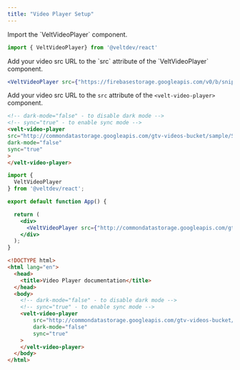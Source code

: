 ```yaml
---
title: "Video Player Setup"
---
```




<Tabs>

<Tab title="React / Next.js">

<Steps>

<Step title="Import VeltVideoPlayer component">
Import the `VeltVideoPlayer` component.

```jsx
import { VeltVideoPlayer} from '@veltdev/react'
```
</Step>

<Step title="Add src to VeltVideoPlayer">
Add your video src URL to the `src` attribute of the `VeltVideoPlayer` component.

```jsx
<VeltVideoPlayer src={"https://firebasestorage.googleapis.com/v0/b/snippyly.appspot.com/o/external%2Fvelt.mp4?alt=media&token=d8af2697-c797-4610-b886-ca510b231097"} />
```

</Step>

</Steps>






</Tab>


<Tab title="HTML">

Add your video src URL to the `src` attribute of the `<velt-video-player>` component.


```html
<!-- dark-mode="false" - to disable dark mode -->
<!-- sync="true" - to enable sync mode -->
<velt-video-player 
src="http://commondatastorage.googleapis.com/gtv-videos-bucket/sample/Sintel.mp4"
dark-mode="false"
sync="true"
>
</velt-video-player>

```

</Tab>

</Tabs>

<RequestExample>


```jsx React / Next.js
import {
  VeltVideoPlayer
} from '@veltdev/react';

export default function App() {

  return (
    <div>
      <VeltVideoPlayer src={"http://commondatastorage.googleapis.com/gtv-videos-bucket/sample/Sintel.mp4"} />
    </div>
  );
}
```

```html HTML
<!DOCTYPE html>
<html lang="en">
  <head>
    <title>Video Player documentation</title>
  </head>
  <body>
    <!-- dark-mode="false" - to disable dark mode -->
    <!-- sync="true" - to enable sync mode -->
    <velt-video-player 
        src="http://commondatastorage.googleapis.com/gtv-videos-bucket/sample/Sintel.mp4"
        dark-mode="false"
        sync="true"
    >
    </velt-video-player>
  </body>
</html>

```

</RequestExample>

